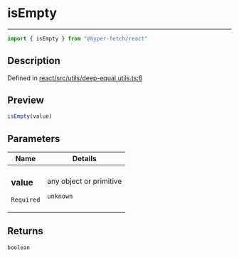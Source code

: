 

# isEmpty

<div class="api-docs__separator" data-reactroot="">

---

</div><div class="api-docs__import" data-reactroot="">

```ts
import { isEmpty } from "@hyper-fetch/react"
```

</div><div class="api-docs__section">

## Description

</div><div class="api-docs__description"><span class="api-docs__do-not-parse">



</span></div><p class="api-docs__definition">

Defined in [react/src/utils/deep-equal.utils.ts:6](https://github.com/BetterTyped/hyper-fetch/blob/c3e2c45/packages/react/src/utils/deep-equal.utils.ts#L6)

</p><div class="api-docs__section">

## Preview

</div><div class="api-docs__preview fn">

```ts
isEmpty(value)
```

</div><div class="api-docs__section">

## Parameters

</div><div class="api-docs__parameters"><table><thead><tr><th>Name</th><th>Details</th></tr></thead><tbody><tr param-data="value"><td class="api-docs__param-name required">

### value 

`Required`

</td><td class="api-docs__param-type">

any object or primitive

`unknown`

</td></tr></tbody></table></div><div class="api-docs__section">

## Returns

</div><div class="api-docs__returns">

```ts
boolean
```

</div>